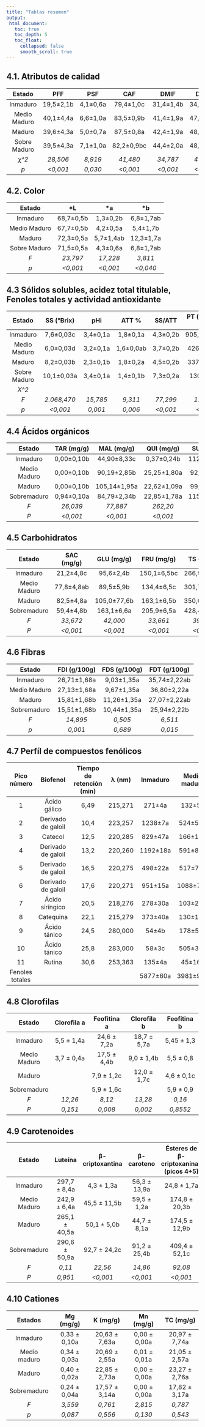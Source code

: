 ```yaml
---
title: "Tablas resumen"
output:
 html_document:
   toc: true
   toc_depth: 5
   toc_float:
     collapsed: false
     smooth_scroll: true
---
```


##  4.1. Atributos de calidad

| Estado        | PFF           | PSF          | CAF          | DMIF         | DMAF         | DPF          | PSS          | PSS/PSF      |
|:-------------:|:-------------:|:------------:|:------------:|:------------:|:------------:|:------------:|:------------:|:------------:|
| Inmaduro      | 19,5±2,1b     | 4,1±0,6a     | 79,4±1,0c    | 31,4±1,4b    | 34,3±1,4b    | 36,3±2,2a    | 2,2±0,4a     | 0,55±0,6a    |
| Medio Maduro  | 40,1±4,4a     | 6,6±1,0a     | 83,5±0,9b    | 41,4±1,9a    | 47,6±2,0a    | 43,8±2,7a    | 3,5±0,6a     | 0,53±0,6a    |
| Maduro        | 39,6±4,3a     | 5,0±0,7a     | 87,5±0,8a    | 42,4±1,9a    | 48,5±2,0a    | 38,6±2,3a    | 3,0±0,5a     | 0,63±0,7a    |
| Sobre Maduro  | 39,5±4,3a     | 7,1±1,0a     | 82,2±0,9bc   | 44,4±2,0a    | 48,7±2,0a    | 35,7±2,2a    | 2,8±0,5a     | 0,56±0,6a    |
| *χ^2*         | *28,506*      | *8,919*      | *41,480*     | *34,787*     | *47,978*     | *7,082*      | *4,133*      | *1,899*      |
| *p*           | *<0,001*      | *0,030*      | *<0,001*     | *<0,001*     | *<0,001*     | *0,069*      | *0,247*      | *0,594*      |

##  4.2. Color

| Estado        | *L            | *a           | *b           |
|:-------------:|:-------------:|:------------:|:------------:|
| Inmaduro      | 68,7±0,5b     | 1,3±0,2b     | 6,8±1,7ab    |
| Medio Maduro  | 67,7±0,5b     | 4,2±0,5a     | 5,4±1,7b     |
| Maduro        | 72,3±0,5a     | 5,7±1,4ab    | 12,3±1,7a    |
| Sobre Maduro  | 71,5±0,5a     | 4,3±0,6a     | 6,8±1,7ab    |
| *F*           | *23,797*      | *17,228*     | *3,811*      |
| *p*           | *<0,001*      | *<0,001*     | *<0,040*     |

##  4.3 Sólidos solubles, acidez total titulable, Fenoles totales y actividad antioxidante

| Estado        | SS (°Brix)    | pHi           | ATT %         | SS/ATT        | PT (mg/100g PFF) | DPPH Inh (%)  |
|:-------------:|:-------------:|:-------------:|:-------------:|:-------------:|:-------------:|:----------------:|
| Inmaduro      | 7,6±0,03c     | 3,4±0,1a      | 1,8±0,1a      | 4,3±0,2b      | 905,8±101,7a  | 94,7±6,7a        |
| Medio Maduro  | 6,0±0,03d     | 3,2±0,1a      | 1,6±0,0ab     | 3,7±0,2b      | 426,2±26,7a   | 62,0±24,9b       |
| Maduro        | 8,2±0,03b     | 2,3±0,1b      | 1,8±0,2a      | 4,5±0,2b      | 337,4±13,7a   | 80,1±17,8ab      |
| Sobre Maduro  | 10,1±0,03a    | 3,4±0,1a      | 1,4±0,1b      | 7,3±0,2a      | 130,4±3,3b    | 22,±30,0c        |
| *X^2*         |               |               |               |               |               | *183,720*        |
| *F*           | *2.068,470*   | *15,785*      | *9,311*       | *77,299*      | *128,163*     |                  |
| *p*           | *<0,001*      | *0,001*       | *0,006*       | *<0,001*      | *<0,001*      | *<0,001*         |

##  4.4 Ácidos orgánicos

| Estado        | TAR (mg/g)    | MAL (mg/g)    | QUI (mg/g)    | SUC (mg/g)    |
|:-------------:|:------------:|:-------------:|:-------------:|:-------------:|
| Inmaduro      | 0,00±0,10b    | 44,90±8,33c   | 0,37±0,24b    | 112,33±3,31a |
| Medio Maduro  | 0,00±0,10b    | 90,19±2,85b   | 25,25±1,80a   | 92,48±3,31b  |
| Maduro        | 0,00±0,10b    | 105,14±1,95a  | 22,62±1,09a   | 99,43±3,31b  |
| Sobremaduro   | 0,94±0,10a    | 84,79±2,34b   | 22,85±1,78a   | 115,65±3,31a |
| *F*           | *26,039*      | *77,887*      | *262,20*      | *12,398*      |
| *P*           | *<0,001*      | *<0,001*      | *<0,001*      | *<0,001*      |

##  4.5 Carbohidratos

| Estado        | SAC (mg/g)    | GLU (mg/g)    | FRU (mg/g)    | TS (mg/g)     | GLU/FRU      | ALM (mg/g)   | TS/TA        |
|:-------------:|:-------------:|:-------------:|:-------------:|:-------------:|:------------:|:------------:|:------------:|
| Inmaduro      | 21,2±4,8c     | 95,6±2,4b     | 150,1±6,5bc   | 266,9±11,2c   | 0,63±0,01b   | 171,4±19,4a   | 1,7±0,09ab   |
| Medio Maduro  | 77,8±4,8ab    | 89,5±5,9b     | 134,4±6,5c    | 301,7±11,2c   | 0,66±0,00b   | 161,2±19,4a   | 1,4±0,09b    |
| Maduro        | 82,5±4,8a     | 105,0±77,6b   | 163,1±6,5b    | 350,6±11,2b   | 0,64±0,00b   | 40,5±19,4b    | 1,5±0,09ab   |
| Sobremaduro   | 59,4±4,8b     | 163,1±6,6a    | 205,9±6,5a    | 428,4±11,2a   | 0,79±0,00a   | 66,0±19,4b    | 1,9±0,09a    |
| *F*           | *33,672*      | *42,000*      | *33,661*      | *39,998*      | *118,100*    | *11,705*     | *4,973*      |
| *P*           | *<0,001*      | *<0,001*      | *<0,001*      | *<0,001*      | *<0,001*     | *0,003*      | *0,046*      |

##  4.6 Fibras

| Estado        | FDI (g/100g)  | FDS (g/100g)  | FDT (g/100g)  |
|:-------------:|:-------------:|:-------------:|:-------------:|
| Inmaduro      | 26,71±1,68a   | 9,03±1,35a    | 35,74±2,22ab  |
| Medio Maduro  | 27,13±1,68a   | 9,67±1,35a    | 36,80±2,22a   |
| Maduro        | 15,81±1,68b   | 11,26±1,35a   | 27,07±2,22ab  |
| Sobremaduro   | 15,51±1,68b   | 10,44±1,35a   | 25,94±2,22b   |
| *F*           | *14,895*      | *0,505*       | *6,511*       |
| *p*           | *0,001*       | *0,689*       | *0,015*       |

##  4.7 Perfíl de compuestos fenólicos

| Pico número  | Biofenol           | Tiempo de retención (min) | λ (nm)  | Inmaduro    | Medio maduro  | Maduro      | Sobre-maduro | *F*      | *p*      |
|:------------:|:------------------:|:--------------------------:|:-------:|:-----------:|:-------------:|:-----------:|:------------:|:--------:|:-------:|
| 1            | Ácido gálico       | 6,49                       | 215,271 | 271±4a      | 132±5b        | 117±3c      | 80±2d        | *1078*   | *<0,001* |
| 2            | Derivado de galoil | 10,4                       | 223,257 | 1238±7a     | 524±55b       | 350±6c      | 42±7d        | *599,6*  | *<0,001* |
| 3            | Catecol            | 12,5                       | 220,285 | 829±47a     | 166±12b       | 360±5c      | 53±8d        | *224,2*  | *<0,001* |
| 4            | Derivado de galoil | 13,2                       | 220,260 | 1192±18a    | 591±83b       | 173±12c     | 47±6d        | *186,8*  | *<0,001* |
| 5            | Derivado de galoil | 16,5                       | 220,275 | 498±22a     | 517±74a       | 175±9b      | 94±25b       | *22,6*   | *0,006*  |
| 6            | Derivado de galoil | 17,6                       | 220,271 | 951±15a     | 1088±70a      | 492±19b     | 124±24c      | *228,8*  | *<0,001* |
| 7            | Ácido siríngico     | 20,5                       | 218,276 | 278±30a     | 103±22b       | 108±13b     | 30±7c        | *54,43*  | *0,001*  |
| 8            | Catequina          | 22,1                       | 215,279 | 373±40a     | 130±18b       | 122±15b     | 71±9c        | *24,25*  | *0,005*  |
| 9            | Ácido tánico       | 24,5                       | 280,000 | 54±4b       | 178±52a       | 218±7a      | 181±1a       | *11,97*  | *0,018*  |
| 10           | Ácido tánico       | 25,8                       | 283,000 | 58±3c       | 505±35b       | 791±33a     | 726±60a      | *168,6*  | *<0,001* |
| 11           | Rutina             | 30,6                       | 253,363 | 135±4a      | 45±16b        | 21±4b       | 40±2b        | *46,56*  | *0,001*  |
| Fenoles totales |                  |                            |         | 5877±60a    | 3981±95b      | 2735±182c   | 1488±67d     | *459,3*  | *<0,001* |

##  4.8 Clorofilas

| Estado        | Clorofila a    | Feofitina a    | Clorofila b    | Feofitina b    |
|:-------------:|:--------------:|:--------------:|:--------------:|:--------------:|
| Inmaduro      | 5,5 ± 1,4a     | 24,6 ± 7,2a    | 18,7 ± 5,7a    | 5,45 ± 1,3     |
| Medio Maduro  | 3,7 ± 0,4a     | 17,5 ± 4,4b    | 9,0 ± 1,4b     | 5,5 ± 0,8      |
| Maduro        |                | 7,9 ± 1,2c     | 12,0 ± 1,7c    | 4,6 ± 0,1c     |
| Sobremaduro   |                | 5,9 ± 1,6c     |                | 5,9 ± 0,9      |
| *F*           | *12,26*        | *8,12*         | *13,28*        | *0,16*         |
| *P*           | *0,151*        | *0,008*        | *0,002*        | *0,8552*       |

##  4.9 Carotenoides

| Estado        | Luteína         | β-criptoxantina | β-caroteno      | Ésteres de β-criptoxaninas (picos 4+5) | Luteína diesteres (picos 6+7+8) |
|:-------------:|:---------------:|:---------------:|:---------------:|:----------------------------------------:|:-------------------------------:|
| Inmaduro      | 297,7 ± 8,4a    | 4,3 ± 1,3a      | 56,3 ± 13,9a    | 24,8 ± 1,7a                             | 51,7 ± 7,9a                   |
| Medio Maduro  | 242,9 ± 6,4a    | 45,5 ± 11,5b    | 59,5 ± 1,2a     | 174,8 ± 20,3b                           | 119,5 ± 11,4b                 |
| Maduro        | 265,1 ± 40,5a   | 50,1 ± 5,0b     | 44,7 ± 8,1a     | 174,5 ± 12,9b                           | 172,1 ± 12,4c                 |
| Sobremaduro   | 290,6 ± 50,9a   | 92,7 ± 24,2c    | 91,2 ± 25,4b    | 409,4 ± 52,1c                           | 194,3 ± 52,8c                 |
| *F*           | *0,11*          | *22,56*         | *14,86*         | *92,08*                                 | *35,09*                       |
| *P*           | *0,951*         | *<0,001*        | *<0,001*        | *<0,001*                                | *<0,001*                      |

##  4.10 Cationes

| Estados       | Mg (mg/g)       | K (mg/g)        | Mn (mg/g)       | TC (mg/g)       |
|:-------------:|:---------------:|:---------------:|:---------------:|:---------------:|
| Inmaduro      | 0,33 ± 0,10a    | 20,63 ± 7,63a   | 0,00 ± 0,00a    | 20,97 ± 7,74a   |
| Medio maduro  | 0,34 ± 0,03a    | 20,69 ± 2,55a   | 0,01 ± 0,01a    | 21,05 ± 2,57a   |
| Maduro        | 0,40 ± 0,02a    | 22,85 ± 2,73a   | 0,00 ± 0,00a    | 23,27 ± 2,76a   |
| Sobremaduro   | 0,24 ± 0,04a    | 17,57 ± 3,14a   | 0,00 ± 0,00a    | 17,82 ± 3,17a   |
| *F*           | *3,559*         | *0,761*         | *2,815*         | *0,787*         |
| *p*           | *0,087*         | *0,556*         | *0,130*         | *0,543*         |

